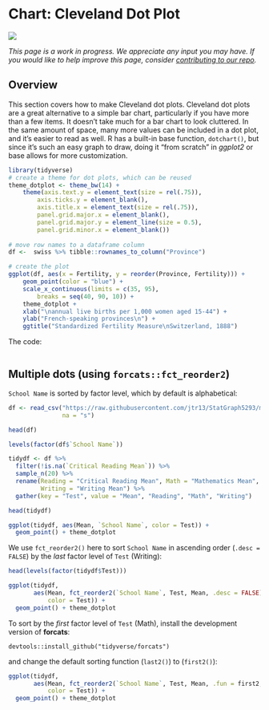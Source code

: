 # Chart: Cleveland Dot Plot {#cleveland}

![](images/banners/banner_cleveland.png)

*This page is a work in progress. We appreciate any input you may have. If you would like to help improve this page, consider [contributing to our repo](contribute.html).*

## Overview

This section covers how to make Cleveland dot plots. Cleveland dot plots are a great alternative to a simple bar chart, particularly if you have more than a few items. It doesn’t take much for a bar chart to look cluttered. In the same amount of space, many more values can be included in a dot plot, and it’s easier to read as well. R has a built-in base function, `dotchart()`, but since it’s such an easy graph to draw, doing it “from scratch” in *ggplot2* or base allows for more customization.


```r
library(tidyverse)
# create a theme for dot plots, which can be reused
theme_dotplot <- theme_bw(14) +
    theme(axis.text.y = element_text(size = rel(.75)),
    	axis.ticks.y = element_blank(),
        axis.title.x = element_text(size = rel(.75)),
        panel.grid.major.x = element_blank(),
        panel.grid.major.y = element_line(size = 0.5),
        panel.grid.minor.x = element_blank())
        
# move row names to a dataframe column        
df <-  swiss %>% tibble::rownames_to_column("Province")

# create the plot
ggplot(df, aes(x = Fertility, y = reorder(Province, Fertility))) +
	geom_point(color = "blue") +
	scale_x_continuous(limits = c(35, 95),
		breaks = seq(40, 90, 10)) +
	theme_dotplot +
	xlab("\nannual live births per 1,000 women aged 15-44") +
	ylab("French-speaking provinces\n") +
	ggtitle("Standardized Fertility Measure\nSwitzerland, 1888")
```

The code:

```r
```

## Multiple dots (using `forcats::fct_reorder2`)


`School Name` is sorted by factor level, which by default is alphabetical:

```r
df <- read_csv("https://raw.githubusercontent.com/jtr13/StatGraph5293/master/data/SAT2010.csv",
               na = "s")

head(df)

levels(factor(df$`School Name`))

tidydf <- df %>%
  filter(!is.na(`Critical Reading Mean`)) %>%
  sample_n(20) %>%
  rename(Reading = "Critical Reading Mean", Math = "Mathematics Mean",
         Writing = "Writing Mean") %>%
  gather(key = "Test", value = "Mean", "Reading", "Math", "Writing")

head(tidydf)

ggplot(tidydf, aes(Mean, `School Name`, color = Test)) +
  geom_point() + theme_dotplot
```

We use `fct_reorder2()` here to sort `School Name` in ascending order (`.desc = FALSE`) by the *last* factor level of `Test` (Writing):

```r
head(levels(factor(tidydf$Test)))

ggplot(tidydf, 
       aes(Mean, fct_reorder2(`School Name`, Test, Mean, .desc = FALSE),
           color = Test)) +
  geom_point() + theme_dotplot
```

To sort by the *first* factor level of `Test` (Math), install the development version of **forcats**:

`devtools::install_github("tidyverse/forcats")`

and change the default sorting function (`last2()`) to (`first2()`):


```r
ggplot(tidydf, 
       aes(Mean, fct_reorder2(`School Name`, Test, Mean, .fun = first2, .desc = FALSE),
           color = Test)) +
  geom_point() + theme_dotplot
```


